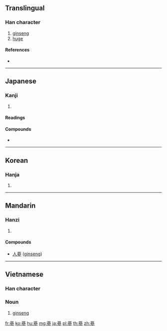 {{character info/new}}
{{also|參}}
==Translingual==

===Han character===
{{Han char|rn=140|rad=艸|as=11|sn=17|four=44202|canj=TIIH|ids=⿱艹參}}

# [[ginseng]]
# [[huge]]

====References====
* {{Han ref|kx=1054.170|dkj=31795|dj=1517.040|hdz=53286.100|uh=8518|ud=34072|bh=E778|bd=59256}}

----

==Japanese==

===Kanji===
{{ja-kanji|grade=|rs=艸11}}

# {{defn|lang=ja|sort=艸11}}

====Readings====
{{ja-readings|goon=[[しん]] (shin)|kanon=[[しん]] (shin)|kun=[[にんじん]] (ninjin)}}

====Compounds====
* {{ja-r|蔘精|じんせい|[[ginseng]] [[extract]]}}

----

==Korean==

===Hanja===
{{ko-hanja|hangeul=삼|eumhun=|rv=sam|mr=sam|y=sam}}

# {{defn|lang=ko|sort=艸11}}

----

==Mandarin==

===Hanzi===
{{cmn-hanzi|pin=[[sēn]] ([[sen1]])|wg=sen<sup>1</sup>}}

# {{defn|lang=cmn|sort=艸11}}

====Compounds====
* [[人蔘]] ([[ginseng]])

----

==Vietnamese==

===Han character===
{{vi-hantu|[[sâm]]|rs=艸11}}

===Noun===
{{vi-noun|sc=Hani}}

# [[ginseng]]

[[fr:蔘]]
[[ko:蔘]]
[[hu:蔘]]
[[mg:蔘]]
[[ja:蔘]]
[[pl:蔘]]
[[th:蔘]]
[[zh:蔘]]